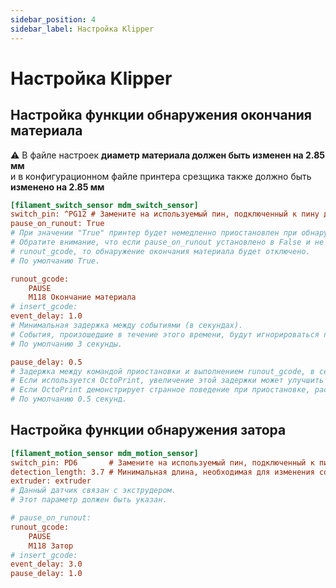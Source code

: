 ```yaml
---
sidebar_position: 4
sidebar_label: Настройка Klipper
---
```


# Настройка Klipper

## Настройка функции обнаружения окончания материала

<div style={{
    border: '3px solid #d32f2f',
    borderRadius: '8px',
    background: '#fffbe6',
    padding: '20px',
    margin: '20px 0',
    textAlign: 'center',
    fontWeight: 'bold',
    fontSize: '1.4em',
    color: '#d32f2f',
    boxShadow: '0 2px 8px rgba(211,47,47,0.08)'
}}>
⚠️ В файле настроек <strong>диаметр материала должен быть изменен на 2.85 мм</strong><br/>
и в конфигурационном файле принтера срезщика также должно быть <strong>изменено на 2.85 мм</strong>
</div>

```cfg
[filament_switch_sensor mdm_switch_sensor]
switch_pin: ^PG12 # Замените на используемый пин, подключенный к пину детектора окончания материала
pause_on_runout: True
# При значении "True" принтер будет немедленно приостановлен при обнаружении окончания материала.
# Обратите внимание, что если pause_on_runout установлено в False и не определено.
# runout_gcode, то обнаружение окончания материала будет отключено.
# По умолчанию True.

runout_gcode:
    PAUSE
    M118 Окончание материала
# insert_gcode:
event_delay: 1.0
# Минимальная задержка между событиями (в секундах).
# События, произошедшие в течение этого времени, будут игнорироваться по умолчанию.
# По умолчанию 3 секунды.

pause_delay: 0.5
# Задержка между командой приостановки и выполнением runout_gcode, в секундах.
# Если используется OctoPrint, увеличение этой задержки может улучшить надежность приостановки.
# Если OctoPrint демонстрирует странное поведение при приостановке, рассмотрите возможность увеличения этой задержки.
# По умолчанию 0.5 секунд.

```

## Настройка функции обнаружения затора

```cfg
[filament_motion_sensor mdm_motion_sensor]
switch_pin: PD6       # Замените на используемый пин, подключенный к пину детектора затора
detection_length: 3.7 # Минимальная длина, необходимая для изменения состояния пина switch_pin триггера
extruder: extruder
# Данный датчик связан с экструдером.
# Этот параметр должен быть указан.

# pause_on_runout:
runout_gcode:
    PAUSE
    M118 Затор
# insert_gcode:
event_delay: 3.0
pause_delay: 1.0

```
